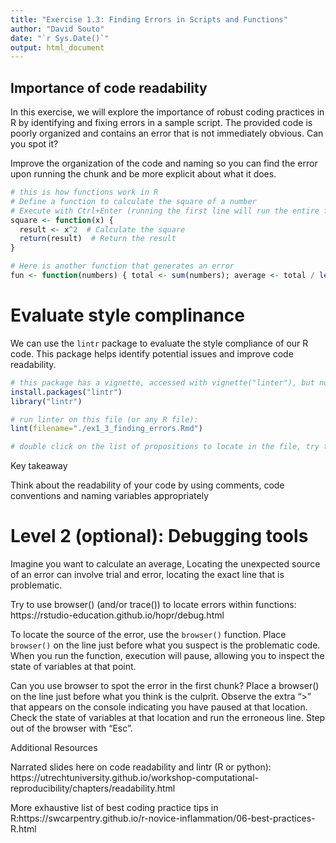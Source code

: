 ```yaml
---
title: "Exercise 1.3: Finding Errors in Scripts and Functions"
author: "David Souto"
date: "`r Sys.Date()`"
output: html_document
---
```


## Importance of code readability

In this exercise, we will explore the importance of robust coding practices in R by identifying and fixing errors in a sample script. The provided code is poorly organized and contains an error that is not immediately obvious. Can you spot it?

Improve the organization of the code and naming so you can find the error upon running the chunk and be more explicit about what it does.

```r

# this is how functions work in R
# Define a function to calculate the square of a number
# Execute with Ctrl+Enter (running the first line will run the entire function); try it out with square(2)
square <- function(x) {
  result <- x^2  # Calculate the square
  return(result)  # Return the result
}

# Here is another function that generates an error 
fun <- function(numbers) { total <- sum(numbers); average <- total / length(numbers) return(average)}


```
# Evaluate style complinance 

We can use the `lintr` package to evaluate the style compliance of our R code. This package helps identify potential issues and improve code readability.

```r
# this package has a vignette, accessed with vignette("linter"), but no help
install.packages("lintr") 
library("lintr")

# run linter on this file (or any R file):
lint(filename="./ex1_3_finding_errors.Rmd")

# double click on the list of propositions to locate in the file, try to fix some of the errors, note that you will be on the "Markers" 

```

Key takeaway

Think about the readability of your code by using comments, code conventions and naming variables appropriately

# Level 2 (optional): Debugging tools

Imagine you want to calculate an average, 
Locating the unexpected source of an error can involve trial and error, locating the exact line that is problematic. 

Try to use browser() (and/or trace()) to locate errors within functions: https://rstudio-education.github.io/hopr/debug.html

To locate the source of the error, use the `browser()` function. Place `browser()` on the line just before what you suspect is the problematic code. When you run the function, execution will pause, allowing you to inspect the state of variables at that point.

Can you use browser to spot the error in the first chunk? Place a browser() on the line just before what you think is the culprit. 
Observe the extra ">" that appears on the console indicating you have paused at that location. Check the state of variables at that location
and run the erroneous line. Step out of the browser with "Esc".

Additional Resources

Narrated slides here on code readability and lintr (R or python): https://utrechtuniversity.github.io/workshop-computational-reproducibility/chapters/readability.html

More exhaustive list of best coding practice tips in R:https://swcarpentry.github.io/r-novice-inflammation/06-best-practices-R.html